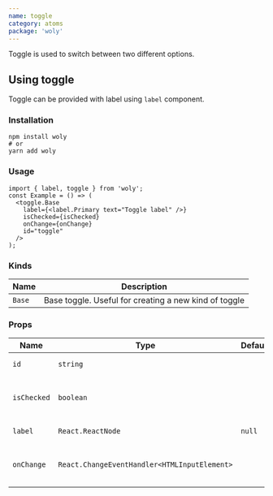 ```yaml
---
name: toggle
category: atoms
package: 'woly'
---
```



Toggle is used to switch between two different options.

## Using toggle

Toggle can be provided with label using `label` component.

### Installation

```shell
npm install woly
# or
yarn add woly
```

### Usage

```tsx
import { label, toggle } from 'woly';
const Example = () => (
  <toggle.Base
    label={<label.Primary text="Toggle label" />}
    isChecked={isChecked}
    onChange={onChange}
    id="toggle"
  />
);
```

### Kinds

| Name   | Description                                           |
| ------ | ----------------------------------------------------- |
| `Base` | Base toggle. Useful for creating a new kind of toggle |

### Props

| Name        | Type                                         | Default | Description                      |
| ----------- | -------------------------------------------- | ------- | -------------------------------- |
| `id`        | `string`                                     |         | HTML id attribute                |
| `isChecked` | `boolean`                                    |         | Whether toggle is checked or not |
| `label`     | `React.ReactNode`                            | `null`  | Label component                  |
| `onChange`  | `React.ChangeEventHandler<HTMLInputElement>` |         | Callback when toggle is clicked  |
